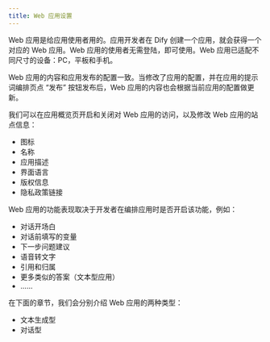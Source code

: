 ```yaml
---
title: Web 应用设置
---
```


Web 应用是给应用使用者用的。应用开发者在 Dify 创建一个应用，就会获得一个对应的 Web 应用。Web 应用的使用者无需登陆，即可使用。Web 应用已适配不同尺寸的设备：PC，平板和手机。

Web 应用的内容和应用发布的配置一致。当修改了应用的配置，并在应用的提示词编排页点 “发布” 按钮发布后，Web 应用的内容也会根据当前应用的配置做更新。

我们可以在应用概览页开启和关闭对 Web 应用的访问，以及修改 Web 应用的站点信息：

* 图标
* 名称
* 应用描述
* 界面语言
* 版权信息
* 隐私政策链接

Web 应用的功能表现取决于开发者在编排应用时是否开启该功能，例如：

* 对话开场白
* 对话前填写的变量
* 下一步问题建议
* 语音转文字
* 引用和归属
* 更多类似的答案（文本型应用）
* ......

在下面的章节，我们会分别介绍 Web 应用的两种类型：

* 文本生成型
* 对话型
